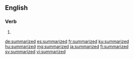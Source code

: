 ==English==

===Verb===
{{head|en|verb form}}

# {{en-past of|summarize}}

[[de:summarized]]
[[es:summarized]]
[[fr:summarized]]
[[ku:summarized]]
[[hu:summarized]]
[[mg:summarized]]
[[ja:summarized]]
[[fi:summarized]]
[[sv:summarized]]
[[vi:summarized]]